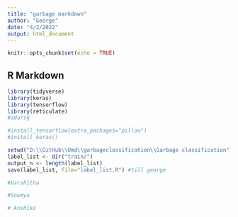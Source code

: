 ```yaml
---
title: "garbage markdown"
author: "George"
date: "4/2/2022"
output: html_document
---
```


```r
knitr::opts_chunk$set(echo = TRUE)

```

## R Markdown

```r
library(tidyverse)
library(keras)
library(tensorflow)
library(reticulate)
#adarsg
```

```r

#install_tensorflow(extra_packages="pillow")
#install_keras()
```
```r

setwd("D:\\GitHub\\Umd\\garbageclassification\\Garbage classification")
label_list <- dir("train/")
output_n <- length(label_list)
save(label_list, file="label_list.R") #till george
```

```r
#Varshitha
```

```r
#Sowmya

```
```r
# Anshika
```

